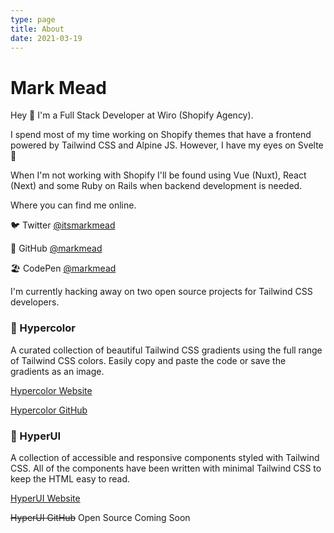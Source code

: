 ```yaml
---
type: page
title: About
date: 2021-03-19
---
```


# Mark Mead

Hey 👋 I'm a Full Stack Developer at Wiro (Shopify Agency).

I spend most of my time working on Shopify themes that have a frontend powered by Tailwind CSS and Alpine JS. However, I have my eyes on Svelte 👀

When I'm not working with Shopify I'll be found using Vue (Nuxt), React (Next) and some Ruby on Rails when backend development is needed.

Where you can find me online.

🐦 Twitter [@itsmarkmead](https://twitter.com/itsmarkmead)

🐊 GitHub [@markmead](https://github.com/markmead)

🏖️ CodePen [@markmead](https://codepen.io/markmead/)

I'm currently hacking away on two open source projects for Tailwind CSS developers.

### 🎨 Hypercolor

A curated collection of beautiful Tailwind CSS gradients using the full range of Tailwind CSS colors. Easily copy and paste the code or save the gradients as an image.

[Hypercolor Website](https://www.hypercolor.dev/)

[Hypercolor GitHub](https://github.com/jordihales/hypercolor)

### 🧱 HyperUI

A collection of accessible and responsive components styled with Tailwind CSS. All of the components have been written with minimal Tailwind CSS to keep the HTML easy to read.

[HyperUI Website](https://www.hyperui.dev/)

~~HyperUI GitHub~~ Open Source Coming Soon
